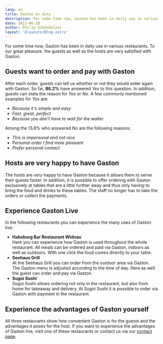 ```yaml
---
lang: en
title: Gaston on duty
description: For some time now, Gaston has been in daily use in various restaurants. To our great pleasure, the guests as well as the hosts are very satisfied with Gaston.
date: 2021-06-28
author: Philip Schönholzer
layout: '@layouts/Blog.astro'
---
```


For some time now, Gaston has been in daily use in various restaurants. To our great pleasure, the guests as well as the hosts are very satisfied with Gaston.

## Guests want to order and pay with Gaston

After each order, guests can tell us whether or not they would order again with Gaston. So far, **86.2%** have answered _Yes_ to this question. In addition, guests can state the reason for _Yes_ or _No_. A few commonly mentioned examples for _Yes_ are:

- _Because it's simple and easy_
- _Fast, great, perfect_
- _Because you don't have to wait for the waiter_

Among the 13.8% who answered _No_ are the following reasons:

- _This is impersonal and not nice_
- _Personal order I find more pleasant_
- _Prefer personal contact_

## Hosts are very happy to have Gaston

The hosts are very happy to have Gaston because it allows them to serve their guests faster. In addition, it is possible to offer ordering with Gaston exclusively at tables that are a little further away and thus only having to bring the food and drinks to these tables. The staff no longer has to take the orders or collect the payments.

## Experience Gaston Live

In the following restaurants you can experience the many uses of Gaston live:

- **Habsburg Bar Restaurant Widnau**  
  Here you can experience how Gaston is used throughout the whole restaurant. All meals can be ordered and paid via Gaston, indoors as well as outdoors. With one click the food comes directly to your table.
- **Seehaus Grill**  
  At the Seehaus Grill you can order from the outdoor area via Gaston. The Gaston menu is adjusted according to the time of day. Here as well the guest can order and pay via Gaston.
- **Sugoi Sushi**  
  Sugoi Sushi allows ordering not only in the restaurant, but also from home for takeaway and delivery. At Sugoi Sushi it is possible to order via Gaston with payment in the restaurant.

## Experience the advantages of Gaston yourself

All three restaurants show how convenient Gaston is for the guests and the advantages it poses for the host. If you want to experience the advantages of Gaston live, visit one of these restaurants or contact us via our [contact page](/en/contact/).
